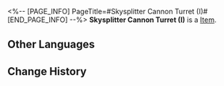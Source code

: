 <%-- [PAGE_INFO]
PageTitle=#Skysplitter Cannon Turret (I)#
[END_PAGE_INFO] --%>
{{Item Infobox
|id          = 252397
|image       = Item Skysplitter Cannon Turret (I).png{{subst:void|<!--$UPLOAD:<<SpriteOutput/Quest/PlanetFes/SwapCardPic/SwapCardPiece/3003_1.png>-<Item Skysplitter Cannon Turret (I).png>-<Item Icons>>-->}}
|type        = 
|invCategory = 
|rarity      = 5
|effect      = 
|description = Complete a Memory Card set to gain buffs.
}}
{{Description|The trailblazing memories deep in your mind will provide inspiration to the game once you recall it in full.}}
'''Skysplitter Cannon Turret (I)''' is a [[Item]].

==Other Languages==
{{Other Languages
|en   = Skysplitter Cannon Turret (I)
|zhs  = 竞锋舰炮台-Ⅰ
|zht  = 競鋒艦炮台-Ⅰ
|ja   = 競鋒艦・砲台-I
|ko   = 경기 함선 포대-Ⅰ
|es   = Torreta de la Bifurcacielos&nbsp;I
|fr   = Tourelle du Fendeur des cieux (I)
|ru   = Пушки «Рассекателя небес» I
|th   = ป้อมปืนเรือประชันคมดาบ I
|vi   = Bệ Pháo Tàu Phá Thiên-I
|de   = Himmelsspalter-Kanonenturm (I)
|id   = Benteng Meriam Skysplitter I
|pt   = Canhão do Cruzador Celeste (I)
}}

==Change History==
{{Change History|3.2}}
